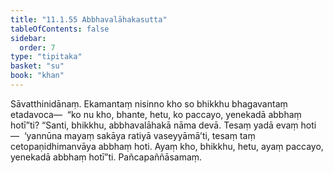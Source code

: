 ```yaml
---
title: "11.1.55 Abbhavalāhakasutta"
tableOfContents: false
sidebar:
  order: 7
type: "tipitaka"
basket: "su"
book: "khan"
---
```



<DynamicBreadcrumb />

<Division number="604" book="khan">

<Paragraph number="1228" book="khan">
Sāvatthinidānaṃ. Ekamantaṃ nisinno kho so bhikkhu bhagavantaṃ etadavoca—  “ko nu kho, bhante, hetu, ko paccayo, yenekadā abbhaṃ hotī”ti? “Santi, bhikkhu, abbhavalāhakā nāma devā. Tesaṃ yadā evaṃ hoti—  ‘yannūna mayaṃ sakāya ratiyā vaseyyāmā’ti, tesaṃ taṃ cetopaṇidhimanvāya abbhaṃ hoti. Ayaṃ kho, bhikkhu, hetu, ayaṃ paccayo, yenekadā abbhaṃ hotī”ti.

</Paragraph>
</Division>

<Paragraph number="1229" type="center" book="khan">
Pañcapaññāsamaṃ.
</Paragraph>